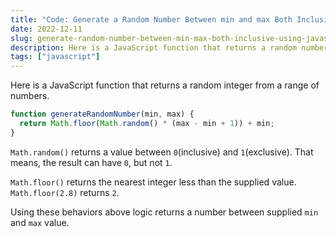 ```yaml
---
title: "Code: Generate a Random Number Between min and max Both Inclusive Using JavaScript"
date: 2022-12-11
slug: generate-random-number-between-min-max-both-inclusive-using-javascript
description: Here is a JavaScript function that returns a random number between the supplied minimum and maximum values.
tags: ["javascript"]
---
```


Here is a JavaScript function that returns a random integer from a range of numbers.

```javascript
function generateRandomNumber(min, max) {
  return Math.floor(Math.random() * (max - min + 1)) + min;
}
```

`Math.random()` returns a value between `0`(inclusive) and `1`(exclusive). That means, the result can have `0`, but not `1`.

`Math.floor()` returns the nearest integer less than the supplied value. `Math.floor(2.8)` returns `2`.

Using these behaviors above logic returns a number between supplied `min` and `max` value.
